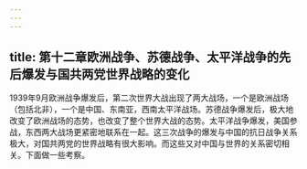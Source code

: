```yaml
---
---
---
```

title: 第十二章欧洲战争、苏德战争、太平洋战争的先后爆发与国共两党世界战略的变化
---



1939年9月欧洲战争爆发后，第二次世界大战出现了两大战场，一个是欧洲战场（包括北非），一个是中国、东南亚，西南太平洋战场。苏德战争爆发后，极大地改变了欧洲战场的态势，也改变了整个世界大战的态势。太平洋战争爆发，美国参战，东西两大战场更紧密地联系在一起。这三次战争的爆发与中国的抗日战争关系极大，对国共两党的世界战略有很大影响。而这些又对中国与世界的关系密切相关。下面做一些考察。